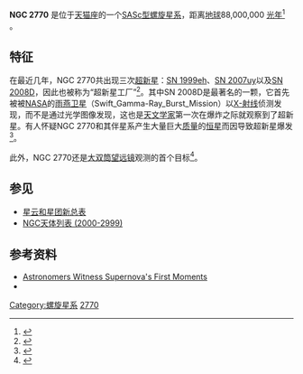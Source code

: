 {{Infobox Galaxy
| image = [[File:NGC_2770,_SN_2007uy_and_SN_2008D.jpg|200px]]
| caption = NGC 2770，攝於2008年1月12日，影像中可見光度下降中的超新星SN 2007uy拍攝時剛發現的SN 2008D。<br/>版权: [[歐洲南方天文台|歐洲南方天文台]]
| name = [[星云和星团新总表|NGC]] 2770
| epoch = [[J2000|J2000]]
| type = SAC(s)c<ref name="ned" /> 
| ra = {{RA|09|09|33.7}}<ref name="ned" />
| dec = {{DEC|+33|05|05}}
| dist_ly = 88,000,000 [[光年|光年]] (27,000,000 [[秒差距|秒差距]])<ref name="Soderberg2008">{{Cite journal
 | last1 = Soderberg
 | first1 = Alicia
 | authorlink1 = Alicia Soderberg
 | last2 = Berger
 | first2 = Edo
 | last3 = Page
 | first3 = K. L.
 | last4 = Schady
 | first4 = P.
 | last5 = Parrent
 | first5 = J.
 | last6 = Pooley
 | first6 = D.
 | last7 = Wang
 | first7 = X.-Y.
 | last8 = Ofek
 | first8 = E. O.
 | last9 = Cucchiara
 | first9 = A.
 | year = 2008
 | date = May 22, 2008
 | title = An extremely luminous X-ray outburst at the birth of a supernova
 | journal = Nature
 | volume = 453
 | issue = 7194
 | pages = 469–474
 | doi = 10.1038/nature06997
 | url = http://arxiv.org/abs/0802.1712
 | accessdate = 
 | quote = 
 | pmid = 18497815
 | postscript = <!--None-->
 | archive-date = 2016-08-18
 | archive-url = https://web.archive.org/web/20160818145700/http://arxiv.org/abs/0802.1712
 | dead-url = no
 }}</ref> 
| z = 1941 ± 7 km/s
| appmag_v = 12.0<ref name="ned" />
| size_v = | constellation name = [[天猫座|天猫座]]
| notes = 
| names = 超新星工厂<ref name="apod" />
}}

'''NGC 2770''' 是位于[[天猫座|天猫座]]的一个[[星系分类|SASc型]][[螺旋星系|螺旋星系]]，距离[[地球|地球]]88,000,000 [[光年|光年]]<ref name="ned">{{cite web
  | title=NASA/IPAC Extragalactic Database
  | work=Results for NGC 2770
  | url=http://nedwww.ipac.caltech.edu/cgi-bin/nph-objsearch?objname=NGC+2770&img_stamp=YES&extend=no
  | accessdate=2008-05-26
  | archive-date=2019-10-18
  | archive-url=https://web.archive.org/web/20191018181536/http://ned.ipac.caltech.edu/cgi-bin/nph-objsearch?objname=NGC+2770&img_stamp=YES&extend=no
  | dead-url=no
  }}</ref> 。

==特征==

在最近几年，NGC 2770共出现三次[[超新星|超新星]]：[[SN_1999eh|SN 1999eh]]、[[SN_2007uy|SN 2007uy]]以及[[SN_2008D|SN 2008D]]，因此也被称为“超新星工厂”<ref name="apod">{{Cite web |url=http://apod.nasa.gov/apod/ap080118.html |title=Astronomy Picture of the Day 18 January 2008 |accessdate=2010-08-19 |archive-date=2010-05-31 |archive-url=https://web.archive.org/web/20100531191526/http://apod.nasa.gov/apod/ap080118.html |dead-url=no }}</ref>。其中SN 2008D是最著名的一颗，它首先被被[[NASA|NASA]]的[[雨燕卫星|雨燕卫星]]（Swift_Gamma-Ray_Burst_Mission）以[[X-射线|X-射线]]侦测发现，而不是通过光学图像发现，这也是[[天文学家|天文学家]]第一次在爆炸之际就观察到了超新星。有人怀疑NGC 2770和其伴星系产生大量巨大[[质量|质量]]的[[恒星|恒星]]而因导致超新星爆发<ref>{{Cite web |url=http://www.gemini.edu/SN2008D |title=Gemini Observatory Media Release |accessdate=2010-08-19 |archive-date=2008-05-25 |archive-url=https://web.archive.org/web/20080525214044/http://www.gemini.edu/sn2008d |dead-url=no }}</ref>。

此外，NGC 2770还是[[大双筒望远镜|大双筒望远镜]]观测的首个目标<ref name="lbt">{{Cite web |url=http://medusa.as.arizona.edu/lbto/firstbinocularlight_press_release.htm |title=LBT Press Release - First Binocular Light |accessdate=2010-08-19 |archive-date=2011-07-25 |archive-url=https://web.archive.org/web/20110725231212/http://medusa.as.arizona.edu/lbto/firstbinocularlight_press_release.htm |dead-url=yes }}</ref>。

==参见==
* [[星云和星团新总表|星云和星团新总表]]
* [[NGC天体列表_(2000-2999)|NGC天体列表 (2000-2999)]]

== 参考资料 ==
{{reflist}}

{{NGCReference|2770}}
*[http://www.sciam.com/article.cfm?id=astronomers-witness-supernovas-first-moments Astronomers Witness Supernova's First Moments]{{Wayback|url=http://www.sciam.com/article.cfm?id=astronomers-witness-supernovas-first-moments |date=20081205101149 }}
*{{WikiSky}}
{{Sky|09|09|33.7|+|33|05|05|88000000}}
{{Catalogs|NGC=2770}}

[[Category:螺旋星系|Category:螺旋星系]]
[[Category:天猫座NGC天体|2770]]